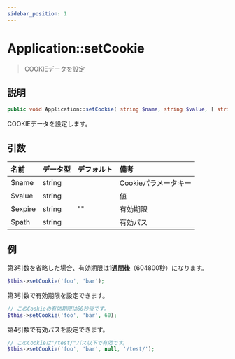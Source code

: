 ```yaml
---
sidebar_position: 1
---
```


# Application::setCookie

> COOKIEデータを設定

## 説明

```php
public void Application::setCookie( string $name, string $value, [ string $expire = "" ], [ string $path = "/" ] )
```

COOKIEデータを設定します。

## 引数

| 名前    | データ型 | デフォルト | 備考               |
| :------ | :------- | :--------- | :----------------- |
| $name   | string   |            | Cookieパラメータキー |
| $value  | string   |            | 値                 |
| $expire | string   | ""         | 有効期限           |
| $path   | string   |            | 有効パス           |

## 例

第3引数を省略した場合、有効期限は**1週間後**（604800秒）になります。

```php title="コントローラー"
$this->setCookie('foo', 'bar');
```

第3引数で有効期限を設定できます。

```php title="コントローラー"
// このCookieの有効期限は60秒後です。
$this->setCookie('foo', 'bar', 60);
```

第4引数で有効パスを設定できます。

```php title="コントローラー"
// このCookieは"/test/"パス以下で有効です。
$this->setCookie('foo', 'bar', null, '/test/');
```
